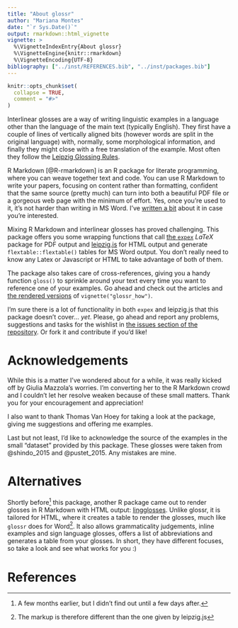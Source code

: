 ```yaml
---
title: "About glossr"
author: "Mariana Montes"
date: "`r Sys.Date()`"
output: rmarkdown::html_vignette
vignette: >
  %\VignetteIndexEntry{About glossr}
  %\VignetteEngine{knitr::rmarkdown}
  %\VignetteEncoding{UTF-8}
bibliography: ["../inst/REFERENCES.bib", "../inst/packages.bib"]
---
```


```r
knitr::opts_chunk$set(
  collapse = TRUE,
  comment = "#>"
)
```

Interlinear glosses are a way of writing linguistic examples in a language other than the language of the main text (typically English). They first have a couple of lines of vertically aligned bits (however words are split in the original language) with, normally, some morphological information, and finally they might close with a free translation of the example. Most often they follow the [Leipzig Glossing Rules](https://www.eva.mpg.de/lingua/resources/glossing-rules.php).

R Markdown [@R-rmarkdown] is an R package for literate programming, where you can weave together text and code. You can use R Markdown to write your papers, focusing on content rather than formatting, confident that the same source (pretty much) can turn into both a beautiful PDF file or a gorgeous web page with the minimum of effort. Yes, once you're used to it, it's not harder than writing in MS Word. I've [written a bit](https://www.marianamontes.me/post/academic-writing-in-r-markdown-i/) about it in case you're interested.

Mixing R Markdown and interlinear glosses has proved challenging. This package offers you some wrapping functions that call [the `expex`](https://ctan.org/pkg/expex?lang=en) $LaTeX$ package for PDF output and [leipzig.js](https://bdchauvette.net/leipzig.js/) for HTML output and generate `flextable::flextable()` tables for MS Word output. You don't really need to know any Latex or Javascript or HTML to take advantage of both of them.

The package also takes care of cross-references, giving you a handy function `gloss()` to sprinkle around your text every time you want to reference one of your examples. Go ahead and check out the articles and [the rendered versions](https://github.com/montesmariana/glossr/raw/main/inst/examples/) of `vignette("glossr_how")`.

I'm sure there is a lot of functionality in both `expex` and leipzig.js that this package doesn't cover... *yet*. Please, go ahead and report any problems, suggestions and tasks for the wishlist in [the issues section of the repository](https://github.com/montesmariana/glossr/issues). Or fork it and contribute if you'd like!

# Acknowledgements

While this is a matter I've wondered about for a while, it was really kicked off by Giulia Mazzola's worries. I'm converting her to the R Markdown crowd and I couldn't let her resolve weaken because of these small matters. Thank you for your encouragement and appreciation!

I also want to thank Thomas Van Hoey for taking a look at the package, giving me suggestions and offering me examples.

Last but not least, I'd like to acknowledge the source of the examples in the small "dataset" provided by this package. These glosses were taken from @shindo_2015 and @pustet_2015. Any mistakes are mine.

# Alternatives

Shortly before^[A few months earlier, but I didn't find out until a few days after.] this package, another R package came out to render glosses in R Markdown with HTML output: [lingglosses](https://agricolamz.github.io/lingglosses/). Unlike glossr, it is tailored for HTML, where it creates a table to render the glosses, much like `glossr` does for Word^[The markup is therefore different than the one given by leipzig.js]. It also allows grammaticality judgements, inline examples and sign language glosses, offers a list of abbreviations and generates a table from your glosses. In short, they have different focuses, so take a look and see what works for you :) 

# References

